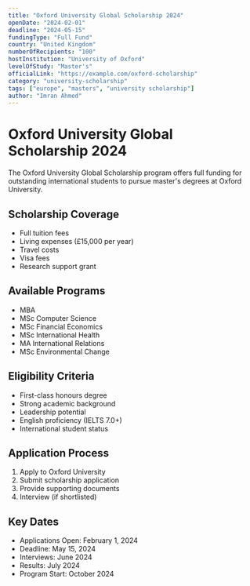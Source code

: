 ```yaml
---
title: "Oxford University Global Scholarship 2024"
openDate: "2024-02-01"
deadline: "2024-05-15"
fundingType: "Full Fund"
country: "United Kingdom"
numberOfRecipients: "100"
hostInstitution: "University of Oxford"
levelOfStudy: "Master's"
officialLink: "https://example.com/oxford-scholarship"
category: "university-scholarship"
tags: ["europe", "masters", "university scholarship"]
author: "Imran Ahmed"
---
```


# Oxford University Global Scholarship 2024

The Oxford University Global Scholarship program offers full funding for outstanding international students to pursue master's degrees at Oxford University.

## Scholarship Coverage

- Full tuition fees
- Living expenses (£15,000 per year)
- Travel costs
- Visa fees
- Research support grant

## Available Programs

- MBA
- MSc Computer Science
- MSc Financial Economics
- MSc International Health
- MA International Relations
- MSc Environmental Change

## Eligibility Criteria

- First-class honours degree
- Strong academic background
- Leadership potential
- English proficiency (IELTS 7.0+)
- International student status

## Application Process

1. Apply to Oxford University
2. Submit scholarship application
3. Provide supporting documents
4. Interview (if shortlisted)

## Key Dates

- Applications Open: February 1, 2024
- Deadline: May 15, 2024
- Interviews: June 2024
- Results: July 2024
- Program Start: October 2024